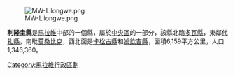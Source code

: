 {{unreferenced|time=2011-09-13T15:54:05+00:00}}
{{coord|14|0|S|33|35|E|region:MW_type:adm1st|display=title}}

[[Image:MW-Lilongwe.png|right]]

'''利隆圭縣'''是[[馬拉維|馬拉維]]中部的一個縣，屬於[[中央區_(馬拉維)|中央區]]的一部分，該縣北臨[[多瓦縣|多瓦縣]]，東鄰[[代扎縣|代扎縣]]，南毗[[莫桑比克|莫桑比克]]，西北面是[[卡松古縣|卡松古縣]]和[[姆欽吉縣|姆欽吉縣]]，面積6,159平方公里，人口1,346,360。

{{Malawi-stub}}

{{Malawi}}

[[Category:馬拉維行政區劃|Category:馬拉維行政區劃]]
